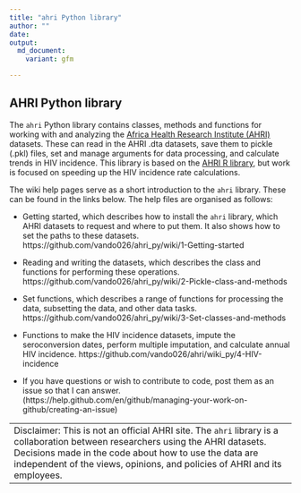 ```yaml
---
title: "ahri Python library"
author: ""
date: 
output: 
  md_document:
    variant: gfm

---
```


## AHRI Python library

The `ahri` Python library contains classes, methods and functions for working with
and analyzing the [Africa Health Research Institute (AHRI)](
https://www.ahri.org/research/#research-department )  datasets. These can read in the
AHRI .dta datasets, save them  to pickle (.pkl) files, set and manage arguments for
data processing, and calculate trends in HIV incidence. This library is based on the [AHRI R library](https://github.com/vando026/ahri), but work is focused on speeding up the HIV incidence rate calculations. 

The wiki help pages serve as a short introduction to the `ahri` library. These can be
found in the links below. The help files are organised as follows:

- Getting started, which describes how to install the `ahri` library, which AHRI datasets
  to request and where to put them.  It also shows how to set the paths to these datasets.
  https://github.com/vando026/ahri_py/wiki/1-Getting-started

- Reading and writing the datasets, which describes the class and functions for performing these
  operations.  https://github.com/vando026/ahri_py/wiki/2-Pickle-class-and-methods

- Set functions, which describes a range of functions for processing the data, subsetting the data, and other data tasks. 
  https://github.com/vando026/ahri_py/wiki/3-Set-classes-and-methods

- Functions to make the HIV incidence datasets, impute the
  seroconversion dates, perform multiple imputation, and calculate annual HIV incidence.
  https://github.com/vando026/ahri/wiki_py/4-HIV-incidence

- If you have questions or wish to contribute to code, post them as an issue so that I can answer. (https://help.github.com/en/github/managing-your-work-on-github/creating-an-issue)


+---------------------------------------------------------------------------------------+
|Disclaimer: This is not an official AHRI site. The `ahri` library is a collaboration   |
|between researchers using the AHRI datasets.  Decisions made in the code about how to  |
|use the data are independent of the views, opinions, and policies of                   |
|AHRI and its employees.                                                                |
+---------------------------------------------------------------------------------------+
